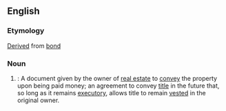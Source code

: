 ==English==

===Etymology===
[[derived|Derived]] from [[bond]]

===Noun===
{{en-noun|bonds for deeds}}

# {{legal}}: A document given by the owner of [[real estate]] to [[convey]] the property upon being paid money; an agreement to convey [[title]] in the future that, so long as it remains [[executory]], allows title to remain [[vested]] in the original owner.